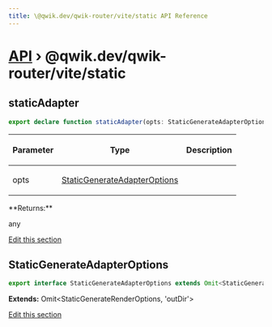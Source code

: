 ```yaml
---
title: \@qwik.dev/qwik-router/vite/static API Reference
---
```


# [API](/api) &rsaquo; @qwik.dev/qwik-router/vite/static

## staticAdapter

```typescript
export declare function staticAdapter(opts: StaticGenerateAdapterOptions): any;
```

<table><thead><tr><th>

Parameter

</th><th>

Type

</th><th>

Description

</th></tr></thead>
<tbody><tr><td>

opts

</td><td>

[StaticGenerateAdapterOptions](#staticgenerateadapteroptions)

</td><td>

</td></tr>
</tbody></table>
**Returns:**

any

[Edit this section](https://github.com/QwikDev/qwik/tree/main/packages/qwik-router/src/adapters/static/vite/index.ts)

## StaticGenerateAdapterOptions

```typescript
export interface StaticGenerateAdapterOptions extends Omit<StaticGenerateRenderOptions, 'outDir'>
```

**Extends:** Omit&lt;StaticGenerateRenderOptions, 'outDir'&gt;

[Edit this section](https://github.com/QwikDev/qwik/tree/main/packages/qwik-router/src/adapters/static/vite/index.ts)
